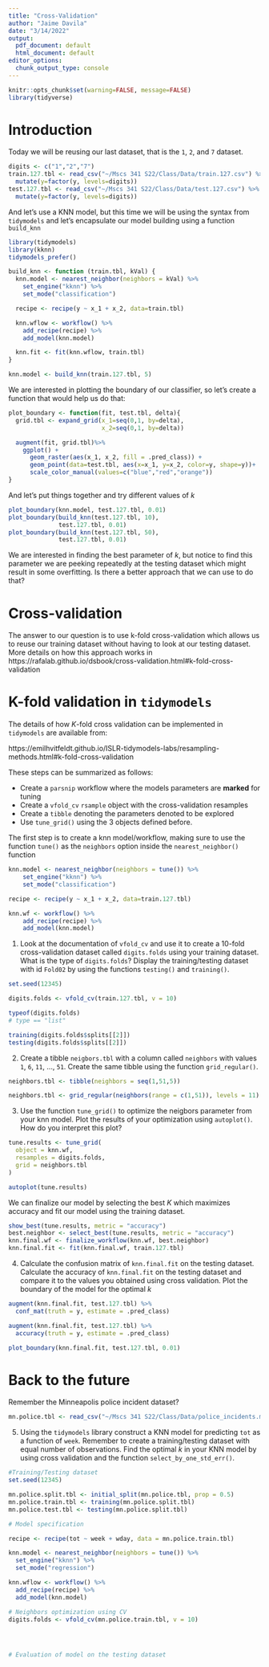 ```yaml
---
title: "Cross-Validation"
author: "Jaime Davila"
date: "3/14/2022"
output:
  pdf_document: default
  html_document: default
editor_options:
  chunk_output_type: console
---
```


```r
knitr::opts_chunk$set(warning=FALSE, message=FALSE)
library(tidyverse)
```

# Introduction

Today we will be reusing our last dataset, that is the `1`, `2`, and `7` dataset.

```r
digits <- c("1","2","7")
train.127.tbl <- read_csv("~/Mscs 341 S22/Class/Data/train.127.csv") %>%
  mutate(y=factor(y, levels=digits))
test.127.tbl <- read_csv("~/Mscs 341 S22/Class/Data/test.127.csv") %>%
  mutate(y=factor(y, levels=digits))
```

And let's use a KNN model, but this time we will be using the syntax from `tidymodels` and let's encapsulate our model building using a function `build_knn`

```r
library(tidymodels)
library(kknn)
tidymodels_prefer()

build_knn <- function (train.tbl, kVal) {
  knn.model <- nearest_neighbor(neighbors = kVal) %>%
    set_engine("kknn") %>%
    set_mode("classification")

  recipe <- recipe(y ~ x_1 + x_2, data=train.tbl)

  knn.wflow <- workflow() %>%
    add_recipe(recipe) %>%
    add_model(knn.model) 

  knn.fit <- fit(knn.wflow, train.tbl)
}

knn.model <- build_knn(train.127.tbl, 5)
```

We are interested in plotting the boundary of our classifier, so let's create a function that would help us do that:

```r
plot_boundary <- function(fit, test.tbl, delta){
  grid.tbl <- expand_grid(x_1=seq(0,1, by=delta), 
                          x_2=seq(0,1, by=delta)) 

  augment(fit, grid.tbl)%>%
    ggplot() +
      geom_raster(aes(x_1, x_2, fill = .pred_class)) +
      geom_point(data=test.tbl, aes(x=x_1, y=x_2, color=y, shape=y))+
      scale_color_manual(values=c("blue","red","orange"))
}
```

And let's put things together and try different values of $k$

```r
plot_boundary(knn.model, test.127.tbl, 0.01)
plot_boundary(build_knn(test.127.tbl, 10),
              test.127.tbl, 0.01)
plot_boundary(build_knn(test.127.tbl, 50),
              test.127.tbl, 0.01)
```

We are interested in finding the best parameter of $k$, but notice to find this parameter we are peeking repeatedly
at the testing dataset which might result in some overfitting. Is there a better approach that we can use to do that?

# Cross-validation

The answer to our question is to use k-fold cross-validation which allows us to reuse our training dataset without having to look at our testing dataset. More details on how this approach works in https://rafalab.github.io/dsbook/cross-validation.html#k-fold-cross-validation


# K-fold validation in `tidymodels`

The details of how $K$-fold cross validation can be implemented in `tidymodels` are available from:

https://emilhvitfeldt.github.io/ISLR-tidymodels-labs/resampling-methods.html#k-fold-cross-validation

These steps can be summarized as follows:

* Create a `parsnip` workflow where the models parameters are **marked** for tuning
* Create a `vfold_cv` `rsample` object with the cross-validation resamples
* Create a `tibble` denoting the parameters denoted to be explored
* Use `tune_grid()` using the 3 objects defined before.

The first step is to create a knn model/workflow, making sure to use the function `tune()` as the `neighbors` option inside the `nearest_neighbor()` function 

```r
knn.model <- nearest_neighbor(neighbors = tune()) %>%
    set_engine("kknn") %>%
    set_mode("classification")

recipe <- recipe(y ~ x_1 + x_2, data=train.127.tbl)

knn.wf <- workflow() %>%
    add_recipe(recipe) %>%
    add_model(knn.model) 
```

1. Look at the documentation of `vfold_cv` and use it to create a 10-fold cross-validation dataset called `digits.folds` using your training dataset. What is the type of `digits.folds`? Display the training/testing dataset with id `Fold02` by using the functions `testing()` and `training()`.

```r
set.seed(12345)

digits.folds <- vfold_cv(train.127.tbl, v = 10)

typeof(digits.folds)
# type == "list"

training(digits.folds$splits[[2]])
testing(digits.folds$splits[[2]])

```

2. Create a tibble `neigbors.tbl` with a column called `neighbors` with values `1`, `6`, `11`, ..., `51`. Create the same tibble using the function `grid_regular()`.
```r
neighbors.tbl <- tibble(neighbors = seq(1,51,5))

neighbors.tbl <- grid_regular(neighbors(range = c(1,51)), levels = 11)
```

3. Use the function `tune_grid()` to optimize the neigbors parameter from your knn model. Plot the results of your optimization using `autoplot()`. How do you interpret this plot?
```r
tune.results <- tune_grid(
  object = knn.wf,
  resamples = digits.folds,
  grid = neighbors.tbl
)

autoplot(tune.results)
```

We can finalize our model by selecting the best $K$ which maximizes accuracy and fit our model using the training dataset.

```r
show_best(tune.results, metric = "accuracy")
best.neighbor <- select_best(tune.results, metric = "accuracy")
knn.final.wf <- finalize_workflow(knn.wf, best.neighbor)
knn.final.fit <- fit(knn.final.wf, train.127.tbl)
```

4. Calculate the confusion matrix of `knn.final.fit` on the testing dataset. Calculate the accuracy of `knn.final.fit` on the testing dataset and compare it to the values you obtained using cross validation. Plot the boundary of the model for the optimal $k$
```r
augment(knn.final.fit, test.127.tbl) %>%
  conf_mat(truth = y, estimate = .pred_class)

augment(knn.final.fit, test.127.tbl) %>%
  accuracy(truth = y, estimate = .pred_class)

plot_boundary(knn.final.fit, test.127.tbl, 0.01)
```


# Back to the future

Remember the Minneapolis police incident dataset?

```r
mn.police.tbl <- read_csv("~/Mscs 341 S22/Class/Data/police_incidents.mn.csv") 
```

5. Using the `tidymodels` library construct a KNN model for predicting `tot` as a function of `week`. Remember to create a training/testing dataset with equal number of observations. Find the optimal $k$ in your KNN model by using cross validation and the function `select_by_one_std_err()`. 

```r
#Training/Testing dataset
set.seed(12345)

mn.police.split.tbl <- initial_split(mn.police.tbl, prop = 0.5)
mn.police.train.tbl <- training(mn.police.split.tbl)
mn.police.test.tbl <- testing(mn.police.split.tbl)

# Model specification

recipe <- recipe(tot ~ week + wday, data = mn.police.train.tbl)

knn.model <- nearest_neighbor(neighbors = tune()) %>%
  set_engine("kknn") %>%
  set_mode("regression")

knn.wflow <- workflow() %>%
  add_recipe(recipe) %>%
  add_model(knn.model)

# Neighbors optimization using CV
digits.folds <- vfold_cv(mn.police.train.tbl, v = 10)




# Evaluation of model on the testing dataset


```







